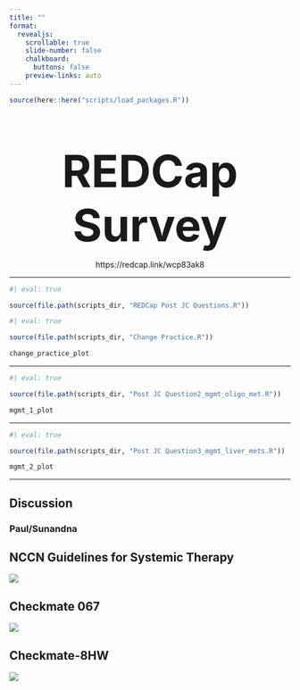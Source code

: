 ```yaml
---
title: ""
format:
  revealjs: 
    scrollable: true
    slide-number: false
    chalkboard: 
      buttons: false
    preview-links: auto
---
```


```r
source(here::here("scripts/load_packages.R"))
```


::: {style="text-align: center; margin-top: 5em"}
[**REDCap Survey**]{style="font-size:80px"}

https://redcap.link/wcp83ak8
:::

---


```r
#| eval: true

source(file.path(scripts_dir, "REDCap Post JC Questions.R"))
```

```r
#| eval: true

source(file.path(scripts_dir, "Change Practice.R"))

change_practice_plot
```

---

```r
#| eval: true

source(file.path(scripts_dir, "Post JC Question2_mgmt_oligo_met.R"))

mgmt_1_plot
```
---

```r
#| eval: true

source(file.path(scripts_dir, "Post JC Question3_mgmt_liver_mets.R"))

mgmt_2_plot
```

---

## Discussion

### Paul/Sunandna


::: {.callout-note appearance="minimal" collapse="true"}

## NCCN Guidelines for Systemic Therapy

![](img/NCCN_systemic_therapy.png)

:::

::: {.callout-note appearance="minimal" collapse="true"}

## Checkmate 067

![](img/checkmate_067.png)

:::

::: {.callout-note appearance="minimal" collapse="true"}

## Checkmate-8HW

![](img/checkmate-8HW.png)
:::